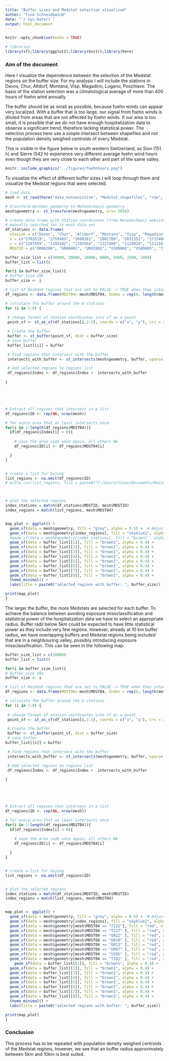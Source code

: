 ```yaml
---
title: "Buffer sizes and Medstat selection visualized"
author: "Tino Schneidewind"
date: "`r Sys.Date()`"
output: html_document
---
```


```r
knitr::opts_chunk$set(echo = TRUE)

# libraries
library(sf);library(ggplot2);library(knitr);library(here)

```

### Aim of the document

Here I visualize the dependence between the selection of the Medstat regions on the buffer size. For my analysis I will include the stations in Davos, Chur, Altdorf, Montana, Visp, Magadino, Lugano, Poschiavo. The basis of the station selection was a climatological average of more than 400 hours of foehn wind annually. 

The buffer should be as small as possible, because foehn winds can appear very localized. With a buffer that is too large, our signal from foehn winds is diluted from areas that are not affected by foehn winds. If our area is too small, it is possible that we do not have enough hospitalization data to observe a significant trend, therefore lacking statistical power. The selection process here use a simple intersect between shapefiles and not the population density weighed centroids of every Medstat.

This is visible in the figure below in south western Switzerland, as Sion (151 h) and Sierre (542 h) experience very different average foehn wind hours even though they are very close to each other and part of the same valley.


```r


knitr::include_graphics("../figures/foehnhours.png")


```

To visualize the effect of different buffer sizes I will loop through them and visualize the Medstat regions that were selected.

```r
# load data
mesh <- st_read(here("data_nonsensitive", "Medstat_shapefiles", "raw", "MEDSTAT_AREAS_2019.shp"), quiet = TRUE)

# transform meshdat geometry to MeteoSchweiz geometry
mesh$geometry <- st_transform(mesh$geometry, crs= 2056)

# create data frame with Station coordinates (from MeteoSchweiz website)
# manually searched for in mesh data set 
df_stations <- data.frame(
  station = c("Davos", "Chur", "Altdorf", "Montana", "Visp", "Magadino", "Lugano", "Poschiavo"),
  x = c("2783519", "2759489", "2690181", "2601709", "2631151", "2715480", "2717874", "2801994"),
  y = c("1187459", "1193182", "1193564", "1127489", "1128024", "1113161", "1095883", "1136249"),
  MDSTID = c("GR06200", "GR06001", "UR03002", "VS09802", "VS09605", "TI08001", "TI08204", "GR06804"))


```


```r

buffer_size_list = c(30000, 20000, 10000, 8000, 5000, 2500, 1000)
buffer_list = list()

for(i in buffer_size_list){
# buffer size 10k
buffer_size <- i

# list of Meshdat regions that are set to FALSE -> TRUE when they intersect with a buffer 
df_regions <- data.frame(MDST04= mesh$MDST04, Index = rep(0, length(mesh$MDSTID)))

# calculate the buffer around the 8 stations
for (i in 1:8) {                    
  
 # change format of station coordinates into sf as a point 
 point_sf <- st_as_sf(df_stations[i,2:3], coords = c("x", "y"), crs = 2056)

 # Create the buffer
 buffer <- st_buffer(point_sf, dist = buffer_size)
 # save buffer
 buffer_list[[i]] = buffer

 # Find regions that intersect with the buffer
 intersects_with_buffer <- st_intersects(mesh$geometry, buffer, sparse = FALSE)

 # Add selected regions to regions list 
 df_regions$Index <- df_regions$Index +  intersects_with_buffer 
  
}





# Extract all regions that intersect in a list
df_regions$ID <- rep(NA, nrow(mesh))

# for every area that at least intersects once
for(i in 1:length(df_regions$MDST04)){
  if(df_regions$Index[i] > 0){
    
    # save the area code once again, all others NA
    df_regions$ID[i] <- df_regions$MDST04[i]

  }
}


# create a list for Sujung
list_regions <- na.omit(df_regions$ID)
# write.csv(list_regions, file = paste0("C:/Users/tinos/Documents/Master - Climate Science/3 - Master Thesis/data/MetStatRegions/MDSTID_MetRegions_", buffer_size, ".csv"))



# plot the selected regions
index_stations = match(df_stations$MDSTID, mesh$MDSTID)
index_regions = match(list_regions, mesh$MDST04)


map_plot <- ggplot() +
  geom_sf(data = mesh$geometry, fill = "grey", alpha = 0.5) +  # Adjust color and transparency
  geom_sf(data = mesh$geometry[index_regions], fill = "skyblue1", alpha = 0.7) +   # Adjust color and transparency
  #geom_sf(data = mesh$geometry[index_stations], fill = "brown1", alpha = 0.5) +
  geom_sf(data = buffer_list[[1]], fill = "brown1", alpha = 0.4) + 
  geom_sf(data = buffer_list[[2]], fill = "brown1", alpha = 0.4) +
  geom_sf(data = buffer_list[[3]], fill = "brown1", alpha = 0.4) + 
  geom_sf(data = buffer_list[[4]], fill = "brown1", alpha = 0.4) + 
  geom_sf(data = buffer_list[[5]], fill = "brown1", alpha = 0.4) + 
  geom_sf(data = buffer_list[[6]], fill = "brown1", alpha = 0.4) + 
  geom_sf(data = buffer_list[[7]], fill = "brown1", alpha = 0.4) + 
  geom_sf(data = buffer_list[[8]], fill = "brown1", alpha = 0.4) + 
  theme_minimal() +
  labs(title = paste0("selected regions with buffer: ", buffer_size))

print(map_plot)
}
```

The larger the buffer, the more Medstats are selected for each buffer. To achieve the balance between avoiding exposure missclassification and statistical power of the hospitalization data we have to select an appropriate radius. Buffer radii below 5km could be expected to have little statistical power as they include very few regions. However, already at 10 km buffer radius, we have overlapping buffers and Medstat regions being included that are in a neighbouring valley, possibly introducing exposure missclassification. This can be seen in the following map.

```r
buffer_size_list = c(10000)
buffer_list = list()

for(i in buffer_size_list){
# buffer size 10k
buffer_size <- i

# list of Meshdat regions that are set to FALSE -> TRUE when they intersect with a buffer 
df_regions <- data.frame(MDST04= mesh$MDST04, Index = rep(0, length(mesh$MDSTID)))

# calculate the buffer around the 8 stations
for (i in 1:8) {                    
  
 # change format of station coordinates into sf as a point 
 point_sf <- st_as_sf(df_stations[i,2:3], coords = c("x", "y"), crs = 2056)

 # Create the buffer
 buffer <- st_buffer(point_sf, dist = buffer_size)
 # save buffer
buffer_list[[i]] = buffer

 # Find regions that intersect with the buffer
 intersects_with_buffer <- st_intersects(mesh$geometry, buffer, sparse = FALSE)

 # Add selected regions to regions list 
 df_regions$Index <- df_regions$Index +  intersects_with_buffer 
  
}





# Extract all regions that intersect in a list
df_regions$ID <- rep(NA, nrow(mesh))

# for every area that at least intersects once
for(i in 1:length(df_regions$MDST04)){
  if(df_regions$Index[i] > 0){
    
    # save the area code once again, all others NA
    df_regions$ID[i] <- df_regions$MDST04[i]

  }
}


# create a list for Sujung
list_regions <- na.omit(df_regions$ID)


# plot the selected regions
index_stations = match(df_stations$MDSTID, mesh$MDSTID)
index_regions = match(list_regions, mesh$MDST04)


map_plot <- ggplot() +
  geom_sf(data = mesh$geometry, fill = "grey", alpha = 0.5) +  # Adjust color and transparency
  geom_sf(data = mesh$geometry[index_regions], fill = "skyblue1", alpha = 0.7) +  
  geom_sf(data = mesh$geometry[mesh$MDST04 == "TI22"], fill = "red", alpha = 0.7) +
  geom_sf(data = mesh$geometry[mesh$MDST04 == "TI27" ], fill = "red", alpha = 0.7) +
  geom_sf(data = mesh$geometry[mesh$MDST04 == "GR22" ], fill = "red", alpha = 0.7) +
  geom_sf(data = mesh$geometry[mesh$MDST04 == "GR10" ], fill = "red", alpha = 0.7) +
  geom_sf(data = mesh$geometry[mesh$MDST04 == "GR13" ], fill = "red", alpha = 0.7) +
  geom_sf(data = mesh$geometry[mesh$MDST04 == "GR07" ], fill = "red", alpha = 0.7) +
  geom_sf(data = mesh$geometry[mesh$MDST04 == "VS05" ], fill = "red", alpha = 0.7) +
  geom_sf(data = mesh$geometry[mesh$MDST04 == "TI01" ], fill = "red", alpha = 0.7) +
    geom_sf(data = buffer_list[[1]], fill = "brown1", alpha = 0.4) +
  geom_sf(data = buffer_list[[2]], fill = "brown1", alpha = 0.4) +
  geom_sf(data = buffer_list[[3]], fill = "brown1", alpha = 0.4) +
  geom_sf(data = buffer_list[[4]], fill = "brown1", alpha = 0.4) +
  geom_sf(data = buffer_list[[5]], fill = "brown1", alpha = 0.4) +
  geom_sf(data = buffer_list[[6]], fill = "brown1", alpha = 0.4) +
  geom_sf(data = buffer_list[[7]], fill = "brown1", alpha = 0.4) +
  geom_sf(data = buffer_list[[8]], fill = "brown1", alpha = 0.4) +
  theme_minimal() +
  labs(title = paste0("selected regions with buffer: ", buffer_size))

print(map_plot)
}

```


### Conclusion

This process has to be repeated with population density weighed centroids of the Medstat regions, however, we see that an buffer radius approximately between 5km and 10km is best suited.

<br>
